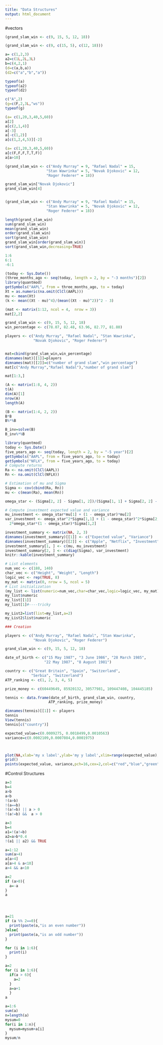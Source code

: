 ```yaml
---
title: "Data Structures"
output: html_document
---
```


#vectors

```r
(grand_slam_win <- c(9, 15, 5, 12, 18))
```




```r
(grand_slam_win <- c(9, c(15, 5), c(12, 18)))
```




```r
a= c(1,2,3)
a2=c(1L,2L,3L)
b=c(4,2,1)
(d=c(a,b,a))
(d2=c("a","b","a"))

```


```r
typeof(a)
typeof(a2)
typeof(d2)

```


```r
c("A",2)
(g=c(F,2,3L,"ws"))
typeof(g)
```

```r
(a= c(1,20,3,40,5,60))
a[2]
a[c(2,1,4)]
a[-3]
a[-c(1,2)]
a[c(1,2,4,5)][-2]

```



```r
(a= c(1,20,3,40,5,60))
a[c(F,F,F,T,T,F)]
a[a>10]

```


```r
(grand_slam_win <- c("Andy Murray" = 9, "Rafael Nadal" = 15, 
                   "Stan Wawrinka" = 5, "Novak Djokovic" = 12, 
                   "Roger Federer" = 18))

grand_slam_win["Novak Djokovic"]
grand_slam_win[4]



```



```r
(grand_slam_win <- c("Andy Murray" = 9, "Rafael Nadal" = 15, 
                   "Stan Wawrinka" = 5, "Novak Djokovic" = 12, 
                   "Roger Federer" = 18))

length(grand_slam_win)
sum(grand_slam_win)
mean(grand_slam_win)
order(grand_slam_win)
sort(grand_slam_win)
grand_slam_win[order(grand_slam_win)]
sort(grand_slam_win,decreasing=TRUE)

```



```r
1:6
6:1
-6:1

```

```r
(today <- Sys.Date())
(three_months_ago <- seq(today, length = 2, by = "-3 months")[2])
library(quantmod)
getSymbols("AAPL", from = three_months_ago, to = today)
Xt = as.numeric(na.omit(ClCl(AAPL)))
mu <- mean(Xt)
(k <- mean((Xt - mu)^4)/(mean((Xt - mu)^2))^2 - 3)
```


```r
(mat <- matrix(1:12, ncol = 4,  nrow = 3))
mat[2,2]

```

```r
grand_slam_win <- c(9, 15, 5, 12, 18)
win_percentage <- c(78.07, 82.48, 63.96, 82.77, 81.80)

players <- c("Andy Murray", "Rafael Nadal", "Stan Wawrinka", 
             "Novak Djokovic", "Roger Federer")


mat=cbind(grand_slam_win,win_percentage)
dimnames(mat)[[1]]=players
dimnames(mat)[[2]]=c("number of grand slam","win percentage")
mat[c("Andy Murray","Rafael Nadal"),"number of grand slam"]


```


```r
mat[1:3,]

```

```r

(A <- matrix(1:8, 4, 2))
t(A)
dim(A)[1]
nrow(A)
length(A)
```

```r

(B <- matrix(1:4, 2, 2))
B*B
B%*%B

B_inv=solve(B)
B_inv%*%B

```


```r

library(quantmod)
today <- Sys.Date()
five_years_ago <- seq(today, length = 2, by = "-5 year")[2]
getSymbols("AAPL", from = five_years_ago, to = today)
getSymbols("NFLX", from = five_years_ago, to = today)
# Compute returns
Ra <- na.omit(ClCl(AAPL))
Rn <- na.omit(ClCl(NFLX)) 

# Estimation of mu and Sigma
Sigma <- cov(cbind(Ra, Rn))
mu <- c(mean(Ra), mean(Rn))

omega_star <- (Sigma[2, 2] - Sigma[1, 2])/(Sigma[1, 1] + Sigma[2, 2] - 2*Sigma[1, 2])

# Compute investment expected value and variance
mu_investment <- omega_star*mu[1] + (1 - omega_star)*mu[2]
var_investment <- omega_star^2*Sigma[1,1] + (1 - omega_star)^2*Sigma[2,2] + 
  2*omega_star*(1 - omega_star)*Sigma[1,2]

investment_summary <- matrix(NA, 2, 3)
dimnames(investment_summary)[[1]] <- c("Expected value", "Variance")
dimnames(investment_summary)[[2]] <- c("Apple", "Netflix", "Investment")
investment_summary[1, ] <- c(mu, mu_investment)
investment_summary[2, ] <- c(diag(Sigma), var_investment)
knitr::kable(investment_summary)

```

```r
# List elements
num_vec <- c(188, 140)
char_vec <- c("Height", "Weight", "Length")
logic_vec <- rep(TRUE, 8)
my_mat <- matrix(0, nrow = 5, ncol = 5)
# List initialization 
(my_list <- list(numeric=num_vec,char=char_vec,logic=logic_vec, my_mat))
my_list$numeric
my_list[[1]]
my_list[1]#----tricky
```



```r
my_List2=list(list=my_list,a=2)
my_List2$list$numeric
```


```r
### Creation

players <- c("Andy Murray", "Rafael Nadal", "Stan Wawrinka", 
             "Novak Djokovic", "Roger Federer")

grand_slam_win <- c(9, 15, 5, 12, 18)

date_of_birth <- c("15 May 1987", "3 June 1986", "28 March 1985", 
                  "22 May 1987", "8 August 1981")

country <- c("Great Britain", "Spain", "Switzerland", 
            "Serbia", "Switzerland")
ATP_ranking <- c(1, 2, 3, 4, 5)

prize_money <- c(60449649, 85920132, 30577981, 109447408, 104445185)

tennis <- data.frame(date_of_birth, grand_slam_win, country, 
                    ATP_ranking, prize_money)

dimnames(tennis)[[1]] <- players
tennis
View(tennis)
tennis[c("country")]

```


```r
expected_value=c(0.0009275, 0.0018499,0.0010563)
variance=c(0.0002109,0.0007084,0.0001975)



plot(NA,xlab='my x label',ylab='my y label',xlim=range(expected_value),ylim=range(variance))
grid()
points(expected_value, variance,pch=16,cex=2,col=c("red","blue","green"))

```

#Control Structures
```r

a=3
b=4
a>b
a<b
!(a>b)
!(a==b)
!(a!=b) || a > 0
!(a!=b) &&  a > 0
```

```r

a=3
b=4
a1=!(a!=b)
a2=a>b*0.4
!(a1 || a2) && TRUE

```


```r

a=1:12
sum(a>4)
a[a>4]
a[a>4 & a<10]
a>4 && a<10

```

```r
a=2
if (a>0){
  a=-a
}
a




a=21
if (a %% 2==0){
  print(paste(a,"is an even number"))
}else{
  print(paste(a,"is an odd number"))
}


```



```r

for (i in 1:6){
  print(i)
}

a=2
for (i in 1:6){
  if(a > 6){
    a=2
  }
  a=a+1
  } 
a

```


```r
a=1:6
sum(a)
n=length(a)
mysum=0
for(i in 1:n){
  mysum=mysum+a[i]
}
mysum/n
```













































